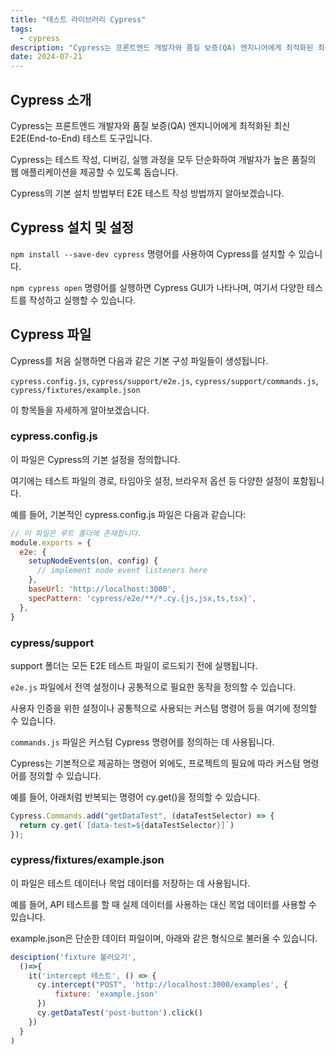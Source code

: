 ```yaml
---
title: "테스트 라이브러리 Cypress"
tags:
  - cypress
description: "Cypress는 프론트엔드 개발자와 품질 보증(QA) 엔지니어에게 최적화된 최신 E2E(End-to-End) 테스트 도구입니다."
date: 2024-07-21
---
```


## Cypress 소개

Cypress는 프론트엔드 개발자와 품질 보증(QA) 엔지니어에게 최적화된 최신 E2E(End-to-End) 테스트 도구입니다.

Cypress는 테스트 작성, 디버깅, 실행 과정을 모두 단순화하여 개발자가 높은 품질의 웹 애플리케이션을 제공할 수 있도록 돕습니다.

Cypress의 기본 설치 방법부터 E2E 테스트 작성 방법까지 알아보겠습니다.

## Cypress 설치 및 설정

`npm install --save-dev cypress` 명령어를 사용하여 Cypress를 설치할 수 있습니다.

`npm cypress open` 명령어를 실행하면 Cypress GUI가 나타나며, 여기서 다양한 테스트를 작성하고 실행할 수 있습니다.

## Cypress 파일

Cypress를 처음 실행하면 다음과 같은 기본 구성 파일들이 생성됩니다.

`cypress.config.js`, `cypress/support/e2e.js`, `cypress/support/commands.js`, `cypress/fixtures/example.json`

이 항목들을 자세하게 알아보겠습니다.

### cypress.config.js

이 파일은 Cypress의 기본 설정을 정의합니다.

여기에는 테스트 파일의 경로, 타임아웃 설정, 브라우저 옵션 등 다양한 설정이 포함됩니다.

예를 들어, 기본적인 cypress.config.js 파일은 다음과 같습니다:

```javascript:cypress.config.js
// 이 파일은 루트 폴더에 존재합니다.
module.exports = {
  e2e: {
    setupNodeEvents(on, config) {
      // implement node event listeners here
    },
    baseUrl: 'http://localhost:3000',
    specPattern: 'cypress/e2e/**/*.cy.{js,jsx,ts,tsx}',
  },
}
```

### cypress/support

support 폴더는 모든 E2E 테스트 파일이 로드되기 전에 실행됩니다.

`e2e.js` 파일에서 전역 설정이나 공통적으로 필요한 동작을 정의할 수 있습니다.

사용자 인증을 위한 설정이나 공통적으로 사용되는 커스텀 명령어 등을 여기에 정의할 수 있습니다.

`commands.js` 파일은 커스텀 Cypress 명령어를 정의하는 데 사용됩니다.

Cypress는 기본적으로 제공하는 명령어 외에도, 프로젝트의 필요에 따라 커스텀 명령어를 정의할 수 있습니다.

예를 들어, 아래처럼 반복되는 명령어 cy.get()을 정의할 수 있습니다.

```javascript:cypress/support/commands.js
Cypress.Commands.add("getDataTest", (dataTestSelector) => {
  return cy.get(`[data-test=${dataTestSelector}]`)
});
```

### cypress/fixtures/example.json

이 파일은 테스트 데이터나 목업 데이터를 저장하는 데 사용됩니다.

예를 들어, API 테스트를 할 때 실제 데이터를 사용하는 대신 목업 데이터를 사용할 수 있습니다.

example.json은 단순한 데이터 파일이며, 아래와 같은 형식으로 불러올 수 있습니다.

```javascript:cypress/e2e/xx.cy.js
desciption('fixture 불러오기',
  ()=>{
    it('intercept 테스트', () => {
      cy.intercept("POST", 'http://localhost:3000/examples', {
          fixture: 'example.json'
      })
      cy.getDataTest('post-button').click()
    })
  }
)
```

